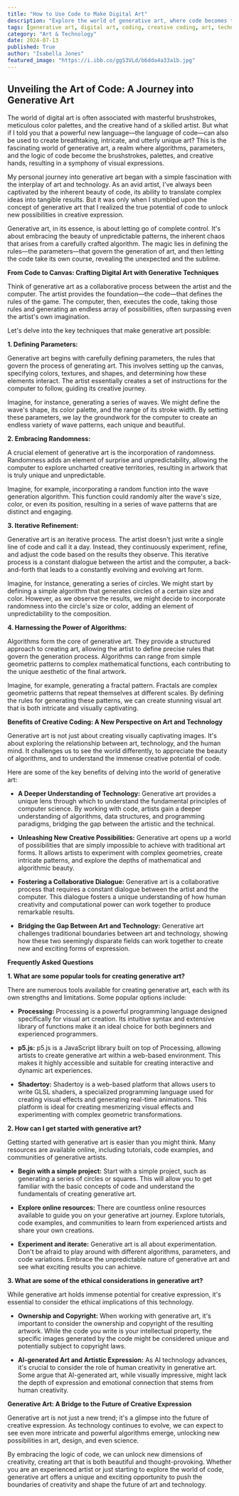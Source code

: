 ```yaml
---
title: "How to Use Code to Make Digital Art"
description: "Explore the world of generative art, where code becomes the brush. Learn how to use algorithms, parameters, and randomness to create unique and captivating digital art."
tags: [generative art, digital art, coding, creative coding, art, technology, algorithms, programming, visual art, creative process]
category: "Art & Technology"
date: 2024-07-13
published: True
author: "Isabella Jones"
featured_image: "https://i.ibb.co/ggS3VLd/b6dda4a33a1b.jpg"
---
```


## Unveiling the Art of Code: A Journey into Generative Art

The world of digital art is often associated with masterful brushstrokes, meticulous color palettes, and the creative hand of a skilled artist. But what if I told you that a powerful new language—the language of code—can also be used to create breathtaking, intricate, and utterly unique art? This is the fascinating world of generative art, a realm where algorithms, parameters, and the logic of code become the brushstrokes, palettes, and creative hands, resulting in a symphony of visual expressions.

My personal journey into generative art began with a simple fascination with the interplay of art and technology. As an avid artist, I've always been captivated by the inherent beauty of code, its ability to translate complex ideas into tangible results. But it was only when I stumbled upon the concept of generative art that I realized the true potential of code to unlock new possibilities in creative expression.

Generative art, in its essence, is about letting go of complete control. It's about embracing the beauty of unpredictable patterns, the inherent chaos that arises from a carefully crafted algorithm. The magic lies in defining the rules—the parameters—that govern the generation of art, and then letting the code take its own course, revealing the unexpected and the sublime.

**From Code to Canvas: Crafting Digital Art with Generative Techniques**

Think of generative art as a collaborative process between the artist and the computer. The artist provides the foundation—the code—that defines the rules of the game. The computer, then, executes the code, taking those rules and generating an endless array of possibilities, often surpassing even the artist's own imagination.

Let's delve into the key techniques that make generative art possible:

**1. Defining Parameters:**

Generative art begins with carefully defining parameters, the rules that govern the process of generating art. This involves setting up the canvas, specifying colors, textures, and shapes, and determining how these elements interact. The artist essentially creates a set of instructions for the computer to follow, guiding its creative journey.

Imagine, for instance, generating a series of waves. We might define the wave's shape, its color palette, and the range of its stroke width. By setting these parameters, we lay the groundwork for the computer to create an endless variety of wave patterns, each unique and beautiful.

**2. Embracing Randomness:**

A crucial element of generative art is the incorporation of randomness. Randomness adds an element of surprise and unpredictability, allowing the computer to explore uncharted creative territories, resulting in artwork that is truly unique and unpredictable.

Imagine, for example, incorporating a random function into the wave generation algorithm. This function could randomly alter the wave's size, color, or even its position, resulting in a series of wave patterns that are distinct and engaging.

**3. Iterative Refinement:**

Generative art is an iterative process. The artist doesn't just write a single line of code and call it a day. Instead, they continuously experiment, refine, and adjust the code based on the results they observe. This iterative process is a constant dialogue between the artist and the computer, a back-and-forth that leads to a constantly evolving and evolving art form.

Imagine, for instance, generating a series of circles. We might start by defining a simple algorithm that generates circles of a certain size and color. However, as we observe the results, we might decide to incorporate randomness into the circle's size or color, adding an element of unpredictability to the composition.

**4. Harnessing the Power of Algorithms:**

Algorithms form the core of generative art. They provide a structured approach to creating art, allowing the artist to define precise rules that govern the generation process. Algorithms can range from simple geometric patterns to complex mathematical functions, each contributing to the unique aesthetic of the final artwork.

Imagine, for example, generating a fractal pattern. Fractals are complex geometric patterns that repeat themselves at different scales. By defining the rules for generating these patterns, we can create stunning visual art that is both intricate and visually captivating.

**Benefits of Creative Coding: A New Perspective on Art and Technology**

Generative art is not just about creating visually captivating images. It's about exploring the relationship between art, technology, and the human mind. It challenges us to see the world differently, to appreciate the beauty of algorithms, and to understand the immense creative potential of code.

Here are some of the key benefits of delving into the world of generative art:

* **A Deeper Understanding of Technology:** Generative art provides a unique lens through which to understand the fundamental principles of computer science. By working with code, artists gain a deeper understanding of algorithms, data structures, and programming paradigms, bridging the gap between the artistic and the technical.

* **Unleashing New Creative Possibilities:** Generative art opens up a world of possibilities that are simply impossible to achieve with traditional art forms. It allows artists to experiment with complex geometries, create intricate patterns, and explore the depths of mathematical and algorithmic beauty.

* **Fostering a Collaborative Dialogue:** Generative art is a collaborative process that requires a constant dialogue between the artist and the computer. This dialogue fosters a unique understanding of how human creativity and computational power can work together to produce remarkable results.

* **Bridging the Gap Between Art and Technology:** Generative art challenges traditional boundaries between art and technology, showing how these two seemingly disparate fields can work together to create new and exciting forms of expression.

**Frequently Asked Questions**

**1. What are some popular tools for creating generative art?**

There are numerous tools available for creating generative art, each with its own strengths and limitations. Some popular options include:

* **Processing:** Processing is a powerful programming language designed specifically for visual art creation. Its intuitive syntax and extensive library of functions make it an ideal choice for both beginners and experienced programmers.

* **p5.js:** p5.js is a JavaScript library built on top of Processing, allowing artists to create generative art within a web-based environment. This makes it highly accessible and suitable for creating interactive and dynamic art experiences.

* **Shadertoy:** Shadertoy is a web-based platform that allows users to write GLSL shaders, a specialized programming language used for creating visual effects and generating real-time animations. This platform is ideal for creating mesmerizing visual effects and experimenting with complex geometric transformations.

**2. How can I get started with generative art?**

Getting started with generative art is easier than you might think. Many resources are available online, including tutorials, code examples, and communities of generative artists.

* **Begin with a simple project:** Start with a simple project, such as generating a series of circles or squares. This will allow you to get familiar with the basic concepts of code and understand the fundamentals of creating generative art.

* **Explore online resources:**  There are countless online resources available to guide you on your generative art journey. Explore tutorials, code examples, and communities to learn from experienced artists and share your own creations.

* **Experiment and iterate:** Generative art is all about experimentation. Don't be afraid to play around with different algorithms, parameters, and code variations. Embrace the unpredictable nature of generative art and see what exciting results you can achieve.

**3. What are some of the ethical considerations in generative art?**

While generative art holds immense potential for creative expression, it's essential to consider the ethical implications of this technology.  

* **Ownership and Copyright:** When working with generative art, it's important to consider the ownership and copyright of the resulting artwork. While the code you write is your intellectual property, the specific images generated by the code might be considered unique and potentially subject to copyright laws.

* **AI-generated Art and Artistic Expression:** As AI technology advances, it's crucial to consider the role of human creativity in generative art. Some argue that AI-generated art, while visually impressive, might lack the depth of expression and emotional connection that stems from human creativity. 

**Generative Art: A Bridge to the Future of Creative Expression**

Generative art is not just a new trend; it's a glimpse into the future of creative expression. As technology continues to evolve, we can expect to see even more intricate and powerful algorithms emerge, unlocking new possibilities in art, design, and even science.

By embracing the logic of code, we can unlock new dimensions of creativity, creating art that is both beautiful and thought-provoking. Whether you are an experienced artist or just starting to explore the world of code, generative art offers a unique and exciting opportunity to push the boundaries of creativity and shape the future of art and technology.